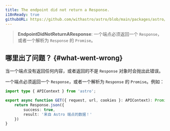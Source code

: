 ```yaml
---
title: The endpoint did not return a Response.
i18nReady: true
githubURL: https://github.com/withastro/astro/blob/main/packages/astro/src/core/errors/errors-data.ts
---
```


> **EndpointDidNotReturnAResponse**: 一个端点必须返回一个 `Response`，或者一个解析为 `Response` 的 `Promise`。

## 哪里出了问题？ \{#what-went-wrong\}
当一个端点没有返回任何内容，或者返回的不是 `Response` 对象时会抛出此错误。

一个端点必须返回一个 `Response`，或者一个解析为 `Response` 的 `Promise`。例如：
```ts
import type { APIContext } from 'astro';

export async function GET({ request, url, cookies }: APIContext): Promise<Response> {
    return Response.json({
        success: true,
        result: '来自 Astro 端点的数据！'
    })
}



